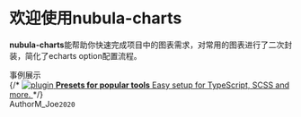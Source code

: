 

<Meta title="Welcome/介绍" />

<style>{`
  .subheading {
    --mediumdark: '#999999';
    font-weight: 900;
    font-size: 13px;
    color: #999;
    letter-spacing: 6px;
    line-height: 24px;
    text-transform: uppercase;
    margin-bottom: 12px;
    margin-top: 40px;
  }

  .link-list {
    display: grid;
    grid-template-columns: 1fr;
    grid-template-rows: 1fr 1fr;
    row-gap: 10px;
  }

  @media (min-width: 620px) {
    .link-list {
      row-gap: 20px;
      column-gap: 20px;
      grid-template-columns: 1fr 1fr;
    }
  }

  @media all and (-ms-high-contrast:none) {
  .link-list {
      display: -ms-grid;
      -ms-grid-columns: 1fr 1fr;
      -ms-grid-rows: 1fr 1fr;
    }
  }

  .link-item {
    display: block;
    padding: 20px 30px 20px 15px;
    border: 1px solid #00000010;
    border-radius: 5px;
    transition: background 150ms ease-out, border 150ms ease-out, transform 150ms ease-out;
    color: #333333;
    display: flex;
    align-items: flex-start;
  }

  .link-item:hover {
    border-color: #1EA7FD50;
    transform: translate3d(0, -3px, 0);
    box-shadow: rgba(0, 0, 0, 0.08) 0 3px 10px 0;
  }

  .link-item:active {
    border-color: #1EA7FD;
    transform: translate3d(0, 0, 0);
  }

  .link-item strong {
    font-weight: 700;
    display: block;
    margin-bottom: 2px;
  }
  
  .link-item img {
    height: 40px;
    width: 40px;
    margin-right: 15px;
    flex: none;
  }

  .link-item span {
    font-size: 14px;
    line-height: 20px;
  }

  .tip {
    display: inline-block;
    border-radius: 1em;
    font-size: 11px;
    line-height: 12px;
    font-weight: 700;
    background: #E7FDD8;
    color: #66BF3C;
    padding: 4px 12px;
    margin-right: 10px;
    vertical-align: top;
  }

  .tip-wrapper {
    font-size: 13px;
    line-height: 20px;
    margin-top: 40px;
    margin-bottom: 40px;
  }

  .tip-wrapper code {
    font-size: 12px;
    display: inline-block;
  }

  
`}</style>

# 欢迎使用nubula-charts

**nubula-charts**能帮助你快速完成项目中的图表需求，对常用的图表进行了二次封装，简化了echarts option配置流程。

<!-- Browse example stories now by navigating to them in the sidebar.
View their code in the `src/storybook-examples` directory to learn how they work.
We recommend building UIs with a [**component-driven**](https://componentdriven.org) process starting with atomic components and ending with pages. -->

<div class="subheading">事例展示</div>

<div class="link-list">
  {/* <a class="link-item" href="https://storybook.js.org/docs/react/api/presets" target="_blank">
    <img src={Plugin} alt="plugin" />
    <span>
      <strong>Presets for popular tools</strong>
      Easy setup for TypeScript, SCSS and more.
    </span>
  </a> */}
  <div class="link-item">
    <Bar 
      width={'100%'}
      height={'300px'}
      unit={'单位/次'}
      toolTipUnit={'次'}
      barWidth={15}
      axisLineColor={'#8e9eab'}
      axisFontColor={'#8e9eab'}
      rotate={0}
      chartData={[
        {
          name:'数据一',
          colors: ['#02AAB0','#00CDAC'],
          xData: ['一月','二月','三月'],
          yData: [10,11,12]
        },
        {
          name:'数据二',
          colors: ['#8E2DE2','#4A00E0'],
          xData: ['一月','二月','三月'],
          yData: [20,6,32]
        }
      ]}
    />
  </div>
  <div class="link-item">
    <Pie 
      width={'100%'}
      height={'300px'}
      toolTipUnit={'次'}
      bckColor={'rgba(255,255,255,0.05)'}
      chartData={[
        {
          name:'数据1',
          color: '#02AAB0',
          value: '200'
        },
        {
          name:'数据2',
          color: '#00CDAC',
          value: '100'
        },
        {
          name:'数据3',
          color: '#FD866A',
          value: '180'
        },
      ]}
    />
  </div>
  <div class="link-item">
    <Annulus 
      width={'100%'}
      height={'300px'}
      toolTipUnit={'次'}
      bckColor={'rgba(255,255,255,0.05)'}
      chartData={[
        {
          name:'数据1',
          color: '#02AAB0',
          value: 200,
          maxValue: 300,
        },
        {
          name:'数据2',
          color: '#00CDAC',
          value: 100,
          maxValue: 300,
        },
        {
          name:'数据3',
          color: '#FD866A',
          value: 180,
          maxValue: 200,
        },
      ]}
    />
  </div>
  
</div>

<div class="tip-wrapper">
  <span class="tip">Author</span>M_Joe<code>2020</code>
</div>
